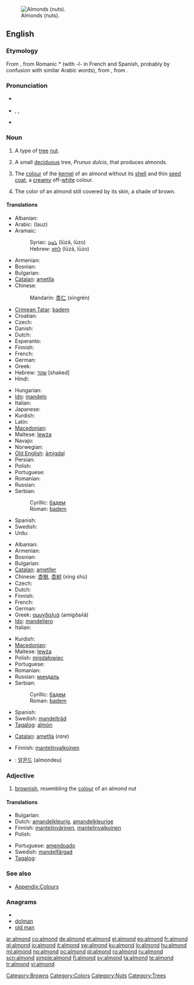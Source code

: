 [[Image:Almonds.jpg|thumb|right|Almonds (nuts).]]
==English==

===Etymology===
From {{etyl|fro}} {{term|almande}}, from Romanic *{{term||amendla}} (with ''-l-'' in French and Spanish, probably by confusion with similar Arabic words), from {{etyl|la}} {{term|amygdala}}, from {{etyl|grc}} {{term|ἀμυγδάλη|sc=polytonic}}.

===Pronunciation===
* {{a|UK}} {{IPA|/ˈɑːmənd/}}
* {{a|US}} {{IPA|/ˈɑːlmənd/}}, {{IPA|/ˈɑːmənd/}}, {{IPA|/æmənd/}}
* {{audio|en-us-almond.ogg|Audio (US)}}

===Noun===
{{en-noun|s|-}}

# {{countable}} A type of [[tree]] [[nut]].
# {{countable}} A small [[deciduous]] tree, ''Prunus dulcis'', that produces almonds.
# {{uncountable}} The [[colour]] of the [[kernel]] of an almond without its [[shell]] and thin [[seed coat]], a [[creamy]] off-[[white]] colour.
#: {{colour panel|almond|FFEBCD}}<!--this is the hex tripled used for the X11 BlanchedAlmond color-->
# {{uncountable}} The color of an almond still covered by its skin, a shade of brown.
#: {{colour panel|almond|A67B5B}}

====Translations====
{{trans-top|nut}}
* Albanian: {{t+|sq|bajame|xs=Albanian}}
* Arabic: {{Arab|[[لوز]]}} (lauz) {{m}}
* Aramaic:
*: Syriac: [[ܠܘܙܐ]] (lūzā, lūzo) {{c}}
*: Hebrew: [[לוזא]] (lūzā, lūzo) {{c}}
* Armenian: {{t-|hy|նուշ|tr=nuš}}
* Bosnian: {{t+|bs|badem|m}}
* Bulgarian: {{t+|bg|бадем}}
* [[Catalan]]: [[ametlla]]
* Chinese:
*: Mandarin: [[杏仁]] (xìngrén)
* [[Crimean Tatar]]: [[badem#Crimean Tatar|badem]]
* Croatian: {{t+|hr|badem|m}}
* Czech: {{t-|cs|mandle|f}}
* Danish: {{t-|da|mandel}}
* Dutch: {{t+|nl|amandel|f}}
* Esperanto: {{t|eo|migdalo}}
* Finnish: {{t+|fi|manteli}}
* French: {{t+|fr|amande|f}}
* German: {{t+|de|Mandel|f}}
* Greek: {{t+|el|αμύγδαλο|n|tr=amíðalo}}
* Hebrew: [[שקד]] [shaked] {{m}}
* Hindi: {{t-|hi|बादाम|tr=bādām|xs=Hindi}}
{{trans-mid}}
* Hungarian: {{t+|hu|mandula}}
* [[Ido]]: [[mandelo]]
* Italian: {{t+|it|mandorla|f}}
* Japanese: {{t+|ja|アーモンド|tr=āmondo}}
* Kurdish: {{t-|ku|باده‌م|tr=badem|sc=ku-Arab}}
* Latin: {{t-|la|amygdalum}}
* [[Macedonian]]: {{t-|mk|бадем|m|tr=bádem}}
* Maltese: [[lewża]] {{f}}
* Navajo: {{tø|nv|neeshchʼííʼ hááheeshchiiʼí}}
* Norwegian: {{t-|no|mandel|m}}
* [[Old English]]: [[amigdal|āmigdal]]
* Persian: {{t+|fa|بادام|tr=bādām|xs=Persian}}
* Polish: {{t+|pl|migdał|m}}
* Portuguese: {{t+|pt|amêndoa|f}}
* Romanian: {{t+|ro|migdală|f}}
* Russian: {{t+|ru|миндаль|m|tr=mindál'}}
* Serbian:
*: Cyrillic: [[бадем#Serbian|бадем]] {{m}}
*: Roman: [[badem#Serbian|badem]] {{m}}
* Spanish: {{t+|es|almendra|f}}
* Swedish: {{t-|sv|mandel|c}}
* Urdu: {{t-|ur|بادام|tr=bādām|xs=Urdu}}
{{trans-bottom}}

{{trans-top|tree}}
* Albanian: {{t+|sq|bajame|xs=Albanian}}
* Armenian: {{t-|hy|նշենի|tr=nšeni}}
* Bosnian: {{t+|bs|badem|m}}
* Bulgarian: {{t+|bg|бадем}}
* [[Catalan]]: [[ametller]] {{m}}
* Chinese: [[杏樹]], [[杏树]] (xìng shù)
* Czech: {{t-|cs|mandloň|f}}
* Dutch: {{t+|nl|amandelboom|m}}
* Finnish: {{t-|fi|mantelipuu}}
* French: {{t+|fr|amandier|m}}
* German: {{t-|de|Mandelbaum|m}}
* Greek: [[αμυγδαλιά]] (amigðaʎá) {{f}}
* [[Ido]]: [[mandeliero]]
* Italian: {{t-|it|mandorlo|m}}
{{trans-mid}}
* Kurdish: {{ku-Arab|[[داری چوالا]]}}
* [[Macedonian]]: {{t-|mk|бадем|m|tr=bádem}}
* Maltese: [[lewża]] {{f}}
* Polish: [[migdałowiec]] {{m}}
* Portuguese: {{t+|pt|amendoeira|f}}
* Romanian: {{t+|ro|migdal|m}}
* Russian: [[миндаль]] {{m}}
* Serbian:
*: Cyrillic: [[бадем#Serbian|бадем]] {{m}}
*: Roman: [[badem#Serbian|badem]] {{m}}
* Spanish: {{t+|es|almendro|m}}
* Swedish: [[mandelträd]] {{n}}
* [[Tagalog]]: [[almón]]
{{trans-bottom}}

{{trans-top|colour}}
* [[Catalan]]: [[ametlla]] (''rare'')
{{trans-mid}}
* Finnish: [[mantelinvalkoinen]]
{{trans-bottom}}

{{checktrans-top}}
<!--Remove this section once all of the translations below have been moved into the tables above.-->
* {{ttbc|Korean}}: [[알몬드]] (almondeu)
{{checktrans-bottom}}

===Adjective===
{{en-adj-more}}

# [[brownish]], resembling the [[colour]] of an almond nut

====Translations====
{{trans-top|resembling the colour of an almond nut}}
* Bulgarian: {{t|bg|бадемов}}
* Dutch: [[amandelkleurig]], [[amandelkleurige]]
* Finnish: [[mantelinvärinen]], [[mantelinvalkoinen]]
* Polish: {{t-|pl|migdałowy}}
{{trans-mid}}
* Portuguese: [[amendoado]]
* Swedish: [[mandelfärgad]]
* [[Tagalog]]: {{t+|tl|almon|xs=Tagalog}}
{{trans-bottom}}

===See also===
* [[Appendix:Colours]]

===Anagrams===
* {{alphagram|adlmno}}
* [[dolman#English|dolman]]
* [[old man#English|old man]]

[[Category:Browns]]
[[Category:Colors]]
[[Category:Nuts]]
[[Category:Trees]]

[[ar:almond]]
[[co:almond]]
[[de:almond]]
[[et:almond]]
[[el:almond]]
[[eo:almond]]
[[fr:almond]]
[[gl:almond]]
[[io:almond]]
[[it:almond]]
[[sw:almond]]
[[ku:almond]]
[[lo:almond]]
[[hu:almond]]
[[ml:almond]]
[[no:almond]]
[[oc:almond]]
[[pl:almond]]
[[ro:almond]]
[[ru:almond]]
[[scn:almond]]
[[simple:almond]]
[[fi:almond]]
[[sv:almond]]
[[ta:almond]]
[[te:almond]]
[[tr:almond]]
[[vi:almond]]
